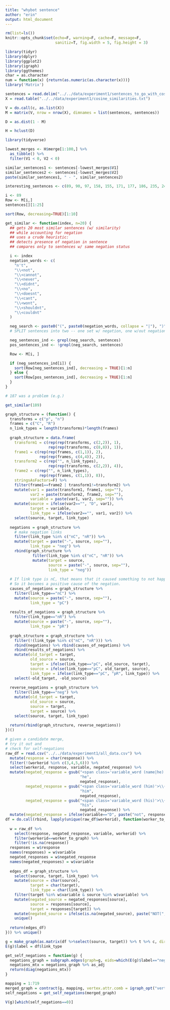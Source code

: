 ```yaml
---
title: "whybot sentence"
author: "erin"
output: html_document
---
```


```r
rm(list=ls())
knitr::opts_chunk$set(echo=F, warning=F, cache=F, message=F,
                      sanitiz=T, fig.width = 5, fig.height = 3)
```

```r
library(tidyr)
library(dplyr)
library(ggplot2)
library(igraph)
library(ggthemes)
char = as.character
num = function(x) {return(as.numeric(as.character(x)))}
library('Matrix')
```

```r
sentences = read.delim("../../data/experiment1/sentences_to_go_with_cosine_similarities.txt", sep="~", stringsAsFactors = F, header=F)$V1
X = read.table("../../data/experiment1/cosine_similarities.txt")
```

```r
V = do.call(c, as.list(X))
M = matrix(V, nrow = nrow(X), dimnames = list(sentences, sentences))
```

```r
D = as.dist(1 - M)
```

```r
H = hclust(D)
```

```r
library(tidyverse)

lowest_merges <- H$merge[1:100,] %>% 
  as_tibble() %>%
  filter(V1 < 0, V2 < 0)

similar_sentences1 <- sentences[-lowest_merges$V1]
similar_sentences2 <- sentences[-lowest_merges$V2]
paste(similar_sentences1, " - ", similar_sentences2)

interesting_sentences <- c(89, 90, 97, 158, 155, 171, 177, 186, 235, 249)

i <- 89
Row <- M[i,]
sentences[][1:25]

sort(Row, decreasing=TRUE)[1:10]
```

```r

get_similar <- function(index, n=20) {
  ## gets 20 most similar sentences (w/ similarity)
  ## while accounting for negation
  ## uses a crude heuristic:
  ## detects presence of negation in sentence
  ## compares only to sentences w/ same negation status

  i <- index
  negation_words <- c(
    "n't",
    "\\<not",
    "\\<cannot",
    "\\<never",
    "\\<didnt",
    "\\<no",
    "\\<doesnt",
    "\\<cant",
    "\\<wont",
    "\\<shouldnt",
    "\\<couldnt"
  )

  neg_search <- paste0("(", paste0(negation_words, collapse = "|"), ")")
  # SPLIT sentences into two -- one set w/ negation, one w/out negations

  neg_sentences_ind <- grepl(neg_search, sentences)
  pos_sentences_ind <- !grepl(neg_search, sentences)

  Row <- M[i, ]

  if (neg_sentences_ind[i]) {
    sort(Row[neg_sentences_ind], decreasing = TRUE)[1:n]
  } else {
    sort(Row[pos_sentences_ind], decreasing = TRUE)[1:n]
  }
}

```

```r
# 187 was a problem (e.g.)

get_similar(189)

```

  
```r
graph_structure = (function() {
  transforms = c("p", "n")
  frames = c("C", "R")
  n_link_types = length(transforms)*length(frames)
  
  graph_structure = data.frame(
    transform1 = c(rep(rep(transforms, c(2,2)), 1),
                   rep(rep(transforms, c(8,8)), 1)),
    frame1 = c(rep(rep(frames, c(1,1)), 2),
               rep(rep(frames, c(4,4)), 2)),
    transform2 = c(rep("", n_link_types),
                   rep(rep(transforms, c(2,2)), 4)),
    frame2 = c(rep("", n_link_types),
               rep(rep(frames, c(1,1)), 8)),
    stringsAsFactors=F) %>%
    filter(frame1==frame2 | transform1!=transform2) %>%
    mutate(var1 = paste(transform1, frame1, sep=""),
           var2 = paste(transform2, frame2, sep=""),
           variable = paste(var1, var2, sep="")) %>%
    mutate(source = ifelse(var2=="", "D", var1),
           target = variable,
           link_type = ifelse(var2=="", var1, var2)) %>%
    select(source, target, link_type)
  
  negations = graph_structure %>% 
    # make negation links
    filter(link_type %in% c("nC", "nR")) %>%
    mutate(target = paste("-", source, sep=""),
           link_type = "neg") %>%
    rbind(graph_structure %>% 
            filter(link_type %in% c("nC", "nR")) %>%
            mutate(target = source,
                   source = paste("-", source, sep=""),
                   link_type = "neg"))
  
  # If link type is nC, that means that it caused something to not happen.
  # So it becomes a positive cause of the negation.
  causes_of_negations = graph_structure %>% 
    filter(link_type=="nC") %>%
    mutate(source = paste("-", source, sep=""),
           link_type = "pC")
  
  results_of_negations = graph_structure %>% 
    filter(link_type=="nR") %>%
    mutate(source = paste("-", source, sep=""),
           link_type = "pR")
  
  graph_structure = graph_structure %>%
    filter(!(link_type %in% c("nC", "nR"))) %>%
    rbind(negations) %>% rbind(causes_of_negations) %>%
    rbind(results_of_negations) %>%
    mutate(old_target = target,
           old_source = source,
           target = ifelse(link_type=="pC", old_source, target),
           source = ifelse(link_type=="pC", old_target, source),
           link_type = ifelse(link_type=="pC", "pR", link_type)) %>%
    select(-old_target, -old_source)
  
  reverse_negations = graph_structure %>%
    filter(link_type=="neg") %>%
    mutate(old_target = target,
           old_source = source,
           source = target,
           target = source) %>%
    select(source, target, link_type)
  
  return(rbind(graph_structure, reverse_negations))
})()
```


```r
# given a candidate merge,
# try it out and 
# check for self-negations
raw_df = read.csv("../../data/experiment1/all_data.csv") %>%
  mutate(response = char(response)) %>%
  filter(!(workerid %in% c(3,4,5,6))) %>%
  select(workerid, response, variable, negated_response) %>%
  mutate(negated_response = gsub("<span class='variable_word (name|he)'>\\{\\{\\}\\}</span>",
                                 "he",
                                 negated_response),
         negated_response = gsub("<span class='variable_word (him)'>\\{\\{\\}\\}</span>",
                                 "him",
                                 negated_response),
         negated_response = gsub("<span class='variable_word (his)'>\\{\\{\\}\\}</span>",
                                 "his",
                                 negated_response)) %>%
  mutate(negated_response = ifelse(variable=="D", paste("not", response), negated_response))
df = do.call(rbind, lapply(unique(raw_df$workerid), function(worker_to_graph) {
  
  w = raw_df %>%
    select(response, negated_response, variable, workerid) %>%
    filter(workerid==worker_to_graph) %>%
    filter(!is.na(response))
  responses = w$response
  names(responses) = w$variable
  negated_responses = w$negated_response
  names(negated_responses) = w$variable
  
  edges_df = graph_structure %>%
    select(source, target, link_type) %>%
    mutate(source = char(source),
           target = char(target),
           link_type = char(link_type)) %>%
    filter(target %in% w$variable & source %in% w$variable) %>%
    mutate(negated_source = negated_responses[source],
           source = responses[source],
           target = responses[target]) %>%
    mutate(negated_source = ifelse(is.na(negated_source), paste("NOT(", source, ")", sep=""), negated_source)) %>%
    unique()
  
  return(edges_df)
})) %>% unique()

g = make_graph(as.matrix(df %>%select(source, target)) %>% t %>% c, directed=T)
E(g)$label = df$link_type
```

```r
get_self_negations = function(g) {
  negations_graph = subgraph.edges(graph=g, eids=which(E(g)$label=="neg"), delete.vertices = F)
  negations_mtx = negations_graph %>% as_adj
  return(diag(negations_mtx))
}
```


```r
mapping = 1:719
merged_graph = contract(g, mapping, vertex.attr.comb = igraph_opt("vertex.attr.comb"))
self_negations = get_self_negations(merged_graph)

V(g)[which(self_negations==0)]
```
